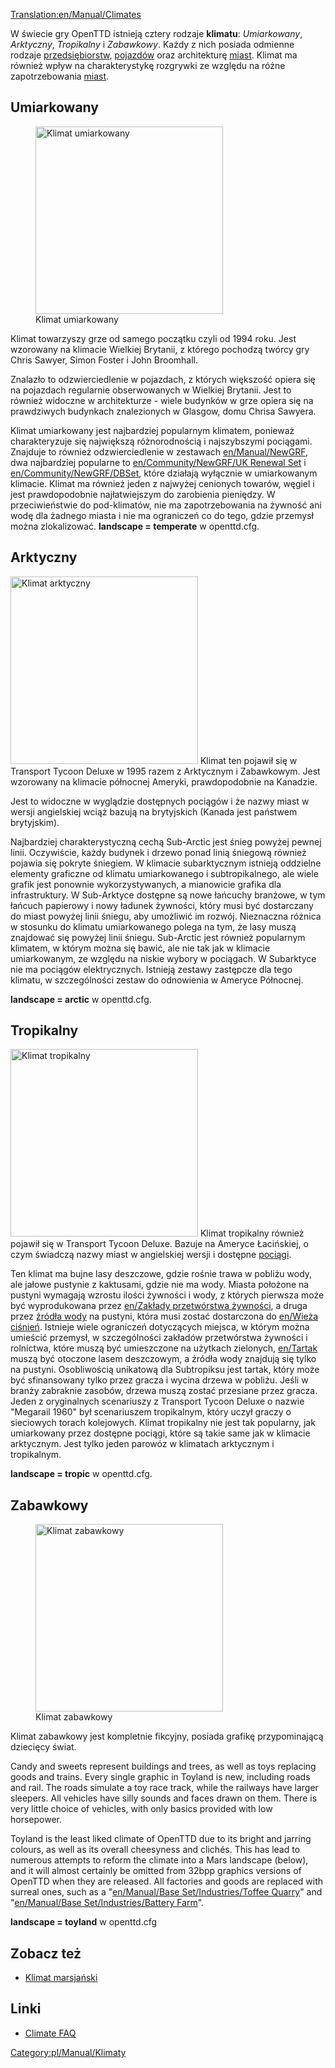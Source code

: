 [[Translation:en/Manual/Climates]]
{{pl/Tłumaczenie|oryg. = en/Manual/Climates
|z     = en
|Postępy = 20
}}
{{pl/Manual/Spis treści}}

W świecie gry OpenTTD istnieją cztery rodzaje '''klimatu''': ''Umiarkowany'', ''Arktyczny'', ''Tropikalny'' i ''Zabawkowy''. Każdy z nich posiada odmienne rodzaje [[pl/Manual/Przedsiębiorstwa|przedsiębiorstw]], [[pl/Manual/Pojazdy|pojazdów]] oraz architekturę [[pl/Manual/Miasta|miast]]. Klimat ma również wpływ na charakterystykę rozgrywki ze względu na różne zapotrzebowania [[pl/Manual/Miasta|miast]].

==Umiarkowany==
[[File:en/Manual/Temperatescreenshot.png|thumb|left|300px|Klimat umiarkowany]]

Klimat towarzyszy grze od samego początku czyli od 1994 roku. Jest wzorowany na klimacie Wielkiej Brytanii, z którego pochodzą twórcy gry Chris Sawyer, Simon Foster i John Broomhall.

Znalazło to odzwierciedlenie w pojazdach, z których większość opiera się na pojazdach regularnie obserwowanych w Wielkiej Brytanii. Jest to również widoczne w architekturze - wiele budynków w grze opiera się na prawdziwych budynkach znalezionych w Glasgow, domu Chrisa Sawyera.

Klimat umiarkowany jest najbardziej popularnym klimatem, ponieważ charakteryzuje się największą różnorodnością i najszybszymi pociągami. Znajduje to również odzwierciedlenie w zestawach [[en/Manual/NewGRF]], dwa najbardziej popularne to [[en/Community/NewGRF/UK Renewal Set]] i [[en/Community/NewGRF/DBSet]], które działają wyłącznie w umiarkowanym klimacie. Klimat ma również jeden z najwyżej cenionych towarów, węgiel i jest prawdopodobnie najłatwiejszym do zarobienia pieniędzy. W przeciwieństwie do pod-klimatów, nie ma zapotrzebowania na żywność ani wodę dla żadnego miasta i nie ma ograniczeń co do tego, gdzie przemysł można zlokalizować.
'''landscape = temperate''' w openttd.cfg.
<br clear="all" />

==Arktyczny==
[[File:en/Manual/Subarcticscreenshot.png|thumb|right|300px|Klimat arktyczny]]
Klimat ten pojawił się w Transport Tycoon Deluxe w 1995 razem z Arktycznym i Zabawkowym. Jest wzorowany na klimacie północnej Ameryki, prawdopodobnie na Kanadzie.

Jest to widoczne w wyglądzie dostępnych pociągów i że nazwy miast w wersji angielskiej wciąż bazują na brytyjskich (Kanada jest państwem brytyjskim). 

Najbardziej charakterystyczną cechą Sub-Arctic jest śnieg powyżej pewnej linii. Oczywiście, każdy budynek i drzewo ponad linią śniegową również pojawia się pokryte śniegiem. W klimacie subarktycznym istnieją oddzielne elementy graficzne od klimatu umiarkowanego i subtropikalnego, ale wiele grafik jest ponownie wykorzystywanych, a mianowicie grafika dla infrastruktury. W Sub-Arktyce dostępne są nowe łańcuchy branżowe, w tym łańcuch papierowy i nowy ładunek żywności, który musi być dostarczany do miast powyżej linii śniegu, aby umożliwić im rozwój. Nieznaczna różnica w stosunku do klimatu umiarkowanego polega na tym, że lasy muszą znajdować się powyżej linii śniegu. Sub-Arctic jest również popularnym klimatem, w którym można się bawić, ale nie tak jak w klimacie umiarkowanym, ze względu na niskie wybory w pociągach. W Subarktyce nie ma pociągów elektrycznych. Istnieją zestawy zastępcze dla tego klimatu, w szczególności zestaw do odnowienia w Ameryce Północnej.

'''landscape = arctic''' w openttd.cfg.

==Tropikalny==

[[File:en/Manual/Subtropicalscreenshot.png|thumb|300px|left|Klimat tropikalny]]
Klimat tropikalny również pojawił się w Transport Tycoon Deluxe. Bazuje na Ameryce Łacińskiej, o czym świadczą nazwy miast w angielskiej wersji i dostępne [[pl/Manual/Pociągi|pociągi]].

Ten klimat ma bujne lasy deszczowe, gdzie rośnie trawa w pobliżu wody, ale jałowe pustynie z kaktusami, gdzie nie ma wody. Miasta położone na pustyni wymagają wzrostu ilości żywności i wody, z których pierwsza może być wyprodukowana przez [[en/Zakłady przetwórstwa żywności]], a druga przez [[en/Źródło zaopatrzenia w wodę | źródła wody]] na pustyni, która musi zostać dostarczona do [[en/Wieża ciśnień]]. Istnieje wiele ograniczeń dotyczących miejsca, w którym można umieścić przemysł, w szczególności zakładów przetwórstwa żywności i rolnictwa, które muszą być umieszczone na użytkach zielonych, [[en/Tartak]] muszą być otoczone lasem deszczowym, a źródła wody znajdują się tylko na pustyni. Osobliwością unikatową dla Subtropiksu jest tartak, który może być sfinansowany tylko przez gracza i wycina drzewa w pobliżu. Jeśli w branży zabraknie zasobów, drzewa muszą zostać przesiane przez gracza. Jeden z oryginalnych scenariuszy z Transport Tycoon Deluxe o nazwie "Megarail 1960" był scenariuszem tropikalnym, który uczył graczy o sieciowych torach kolejowych.
Klimat tropikalny nie jest tak popularny, jak umiarkowany przez dostępne pociągi, które są takie same jak w klimacie arktycznym. Jest tylko jeden parowóz w klimatach arktycznym i tropikalnym.

'''landscape = tropic''' w openttd.cfg.
<br clear="all" />

==Zabawkowy==
[[File:en/Manual/Toylandscreenshot.png|thumb|right|300px|Klimat zabawkowy]]

Klimat zabawkowy jest kompletnie fikcyjny, posiada grafikę przypominającą dziecięcy świat.

Candy and sweets represent buildings and trees, as well as toys replacing goods and trains. Every single graphic in Toyland is new, including roads and rail. The roads simulate a toy race track, while the railways have larger sleepers. All vehicles have silly sounds and faces drawn on them. There is very little choice of vehicles, with only basics provided with low horsepower. 

Toyland is the least liked climate of OpenTTD due to its bright and jarring colours, as well as its overall cheesyness and clichés. This has lead to numerous attempts to reform the climate into a Mars landscape (below), and it will almost certainly be omitted from 32bpp graphics versions of OpenTTD when they are released. All factories and goods are replaced with surreal ones, such as a "[[en/Manual/Base Set/Industries/Toffee Quarry]]" and "[[en/Manual/Base Set/Industries/Battery Farm]]".

'''landscape = toyland''' w openttd.cfg

{{en/-}}

==Zobacz też==
* [[en/Community/NewGRF/Toyland to Mars Conversion|Klimat marsjański]]

==Linki==
* [http://i-want-a-website.com/about-tt/ttfaq08.html Climate FAQ]

[[Category:pl/Manual/Klimaty]]